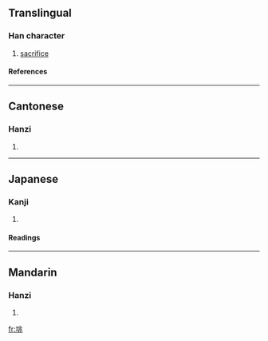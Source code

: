 ==Translingual==
===Han character===
{{Han char|rn=32|rad=土|as=06|sn=9|four=4211<sub>3</sub>|canj=土中一人 (GLMO)}}
# [[sacrifice]]
====References====
{{Han ref|kx=0228.030|dkj=05043|dj=0464.020|hdz=10440.060|uh=5797|ud=22423|bh=CE55|bd=52821}}
----
==Cantonese==
===Hanzi===
{{yue-hanzi|jyut=|y=jiu6}}
# {{defn|Cantonese}}
----
==Japanese==
===Kanji===
{{ja-kanji|grade=|rs=土06}}
# {{defn|Japanese}} 
====Readings====
{{ja-readings|on=[[ちょう]] (chō), [[じょう]] (jō)|kun=[[はいりどころ]] (hauridokoro)}}
----
==Mandarin==
===Hanzi===
{{cmn-hanzi|pin=[[zhào]] ([[zhao4]])|wg=chao<sup>4</sup>}}
# {{defn|Mandarin}}

[[fr:垗]]